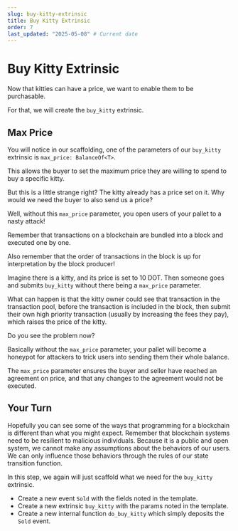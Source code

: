 ```yaml
---
slug: buy-kitty-extrinsic
title: Buy Kitty Extrinsic
order: 7
last_updated: "2025-05-08" # Current date
---
```


# Buy Kitty Extrinsic

Now that kitties can have a price, we want to enable them to be purchasable.

For that, we will create the `buy_kitty` extrinsic.

## Max Price

You will notice in our scaffolding, one of the parameters of our `buy_kitty` extrinsic is `max_price: BalanceOf<T>`.

This allows the buyer to set the maximum price they are willing to spend to buy a specific kitty.

But this is a little strange right? The kitty already has a price set on it. Why would we need the buyer to also send us a price?

Well, without this `max_price` parameter, you open users of your pallet to a nasty attack!

Remember that transactions on a blockchain are bundled into a block and executed one by one.

Also remember that the order of transactions in the block is up for interpretation by the block producer!

Imagine there is a kitty, and its price is set to 10 DOT. Then someone goes and submits `buy_kitty` without there being a `max_price` parameter.

What can happen is that the kitty owner could see that transaction in the transaction pool, before the transaction is included in the block, then submit their own high priority transaction (usually by increasing the fees they pay), which raises the price of the kitty.

Do you see the problem now?

Basically without the `max_price` parameter, your pallet will become a honeypot for attackers to trick users into sending them their whole balance.

The `max_price` parameter ensures the buyer and seller have reached an agreement on price, and that any changes to the agreement would not be executed.

## Your Turn

Hopefully you can see some of the ways that programming for a blockchain is different than what you might expect. Remember that blockchain systems need to be resilient to malicious individuals. Because it is a public and open system, we cannot make any assumptions about the behaviors of our users. We can only influence those behaviors through the rules of our state transition function.

In this step, we again will just scaffold what we need for the `buy_kitty` extrinsic.

- Create a new event `Sold` with the fields noted in the template.
- Create a new extrinsic `buy_kitty` with the params noted in the template.
- Create a new internal function `do_buy_kitty` which simply deposits the `Sold` event.
